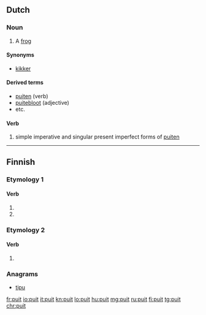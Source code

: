 ==Dutch==

===Noun===
{{nl-noun|m|-en|puitje}}

# {{context|archaic|dialectal|lang=nl}} A [[frog]]

====Synonyms====
* [[kikker]] {{g2|m}}

====Derived terms====
* [[puiten]] (verb)
* [[puitebloot]] (adjective)
* etc.

====Verb====
# simple imperative and singular present imperfect forms of [[puiten]]

----

==Finnish==

===Etymology 1===

====Verb====
{{head|fi|verb form}}

# {{fi-form of|type=verb|pr=second-person|pl=singular|mood=indicative|tense=present|puida}}
# {{fi-form of|type=verb|pr=second-person|pl=singular|mood=indicative|tense=past|puida}}

===Etymology 2===

====Verb====
{{head|fi|verb form}}

# {{fi-form of|type=verb|pr=second-person|pl=singular|mood=indicative|tense=past|pukea}}

===Anagrams===
* [[tipu]]

[[fr:puit]]
[[io:puit]]
[[it:puit]]
[[kn:puit]]
[[lo:puit]]
[[hu:puit]]
[[mg:puit]]
[[ru:puit]]
[[fi:puit]]
[[tg:puit]]
[[chr:puit]]
